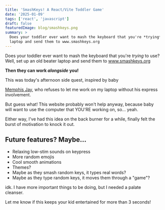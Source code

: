 ```yaml
---
title: 'SmashKeys! A React/Vite Toddler Game'
date: '2025-01-09'
tags: ['react', 'javascript']
draft: false
featuredImage: blog/smashkeys.png
summary: >
  Does your toddler ever want to mash the keyboard that you're *trying* to use? Set up an old beater
  laptop and send them to www.smashkeys.org
---
```


Does your toddler ever want to mash the keyboard that you're _trying_ to use? Well, set up an old
beater laptop and send them to <a href="https://www.smashkeys.org/">www.smashkeys.org</a>

**Then they can work _alongside_ you!**

This was today's afternoon side quest, inspired by baby

<a href="https://www.youtube.com/playlist?list=PLnwtt-L_fvebVe1QmNfIhfPaIcoON3Vzc">Memphis Jay</a>,
who refuses to let me work on my laptop without his express involvement.

But guess what! This website probably won't help anyway, because baby will want to use the computer
that YOU'RE working on, so... yeah.

Either way, I've had this idea on the back burner for a while, finally felt the burst of motivation
to knock it out.

## Future features? Maybe...

- Relaxing low-stim sounds on keypress
- More random emojis
- Cool smooth animations
- Themes?
- Maybe as they smash random keys, it types real words?
- Maybe as they type random keys, it moves them through a "game"?

idk. I have more important things to be doing, but I needed a palate cleanser.

Let me know if this keeps your kid entertained for more than 3 seconds!
